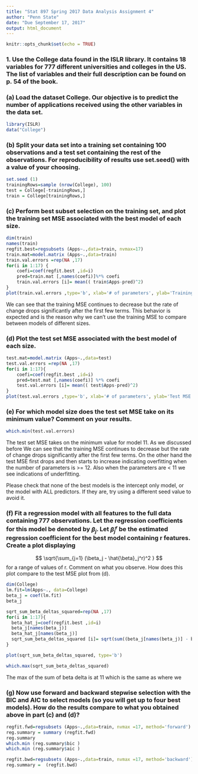 ```yaml
---
title: "Stat 897 Spring 2017 Data Analysis Assignment 4"
author: "Penn State"
date: "Due September 17, 2017"
output: html_document
---
```


```r
knitr::opts_chunk$set(echo = TRUE)
```

### 1.  Use the College data found in the ISLR library. It contains 18 variables for 777 different universities and colleges in the US. The list of variables and their full description can be found on p. 54 of the book.

### (a) Load the dataset College. Our objective is to predict the number of applications received using the other variables in the data set.

```r
library(ISLR)
data("College")
```


### (b) Split your data set into a training set containing 100 observations and a test set containing the rest of the observations.  For reproducibility of results use set.seed() with a value of your choosing.

```r
set.seed (1)
trainingRows=sample (nrow(College), 100)
test = College[-trainingRows,]
train = College[trainingRows,]
```


### (c) Perform best subset selection on the training set, and plot the training set MSE associated with the best model of each size.

```r
dim(train)
names(train)
regfit.best=regsubsets (Apps~.,data=train, nvmax=17)
train.mat=model.matrix (Apps~.,data=train)
train.val.errors =rep(NA ,17) 
for(i in 1:17) {
	coefi=coef(regfit.best ,id=i)
  	pred=train.mat [,names(coefi)]%*% coefi
	train.val.errors [i]= mean(( train$Apps-pred)^2)
}
plot(train.val.errors ,type='b', xlab='# of parameters', ylab='Training MSE')

```

We can see that the training MSE continues to decrease but the rate of change drops significantly after the first few terms. This behavior is expected and is the reason why we can't use the training MSE to compare between models of different sizes.

### (d) Plot the test set MSE associated with the best model of each size.

```r
test.mat=model.matrix (Apps~.,data=test)
test.val.errors =rep(NA ,17)
for(i in 1:17){
	coefi=coef(regfit.best ,id=i)
	pred=test.mat [,names(coefi)] %*% coefi
	test.val.errors [i]= mean(( test$Apps-pred)^2)
}
plot(test.val.errors ,type='b', xlab='# of parameters', ylab='Test MSE')

```

### (e) For which model size does the test set MSE take on its minimum value? Comment on your results.

```r
which.min(test.val.errors)
```
The test set MSE takes on the minimum value for model 11. As we discussed before We can see that the training MSE continues to decrease but the rate of change drops significantly after the first few terms. On the other hand the test MSE first drops and then starts to increase indicating overfitting when the number of parameters is >= 12. Also when the parameters are < 11 we see indications of underfitting.


Please check that none of the best models is the intercept only model,  or the model with ALL predictors. If they are, try using a different seed value to avoid it.

### (f) Fit a regression model with all features to the full data containing 777 observations. Let the regression coefficients for this model be denoted by $\beta_j$. Let $\hat{\beta}_j^r$ be the estimated regression coefficient for the best model containing r features. Create a plot displaying
$$
\sqrt{\sum_{j=1} (\beta_j - \hat{\beta}_j^r)^2   }
$$
for a range of values of r. Comment on what you observe. How does this plot compare to the test MSE plot from (d).

```r
dim(College)
lm.fit=lm(Apps~., data=College)
beta_j = coef(lm.fit)
beta_j

sqrt_sum_beta_deltas_squared=rep(NA ,17)
for(i in 1:17){
  beta_hat_j=coef(regfit.best ,id=i)
  beta_j[names(beta_j)]
  beta_hat_j[names(beta_j)]
  sqrt_sum_beta_deltas_squared [i]= sqrt(sum((beta_j[names(beta_j)] - beta_hat_j[names(beta_j)])^2, na.rm = TRUE))
}

plot(sqrt_sum_beta_deltas_squared, type='b')
```

```r
which.max(sqrt_sum_beta_deltas_squared)
```

The max of the sum of beta delta is at 11 which is the same as where we 

### (g) Now use forward and backward stepwise selection with the BIC and AIC to select models (so you will get up to four best models).  How do the results compare to what you obtained above in part (c) and (d)?

```r
regfit.fwd=regsubsets (Apps~.,data=train, nvmax =17, method='forward')
reg.summary = summary (regfit.fwd)
reg.summary 
which.min (reg.summary$bic )
which.min (reg.summary$aic )
```

```r
regfit.bwd=regsubsets (Apps~.,data=train, nvmax =17, method='backward')
reg.summary =  (regfit.bwd)

```
